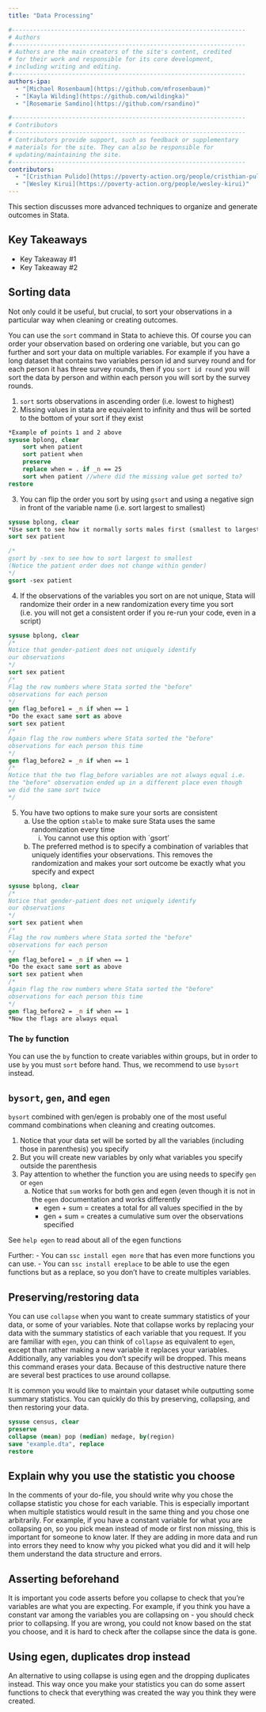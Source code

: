```yaml
---
title: "Data Processing"

#------------------------------------------------------------------
# Authors
#------------------------------------------------------------------
# Authors are the main creators of the site's content, credited
# for their work and responsible for its core development,
# including writing and editing.
#------------------------------------------------------------------
authors-ipa:
  - "[Michael Rosenbaum](https://github.com/mfrosenbaum)"
  - "[Kayla Wilding](https://github.com/wildingka)"
  - "[Rosemarie Sandino](https://github.com/rsandino)"

#------------------------------------------------------------------
# Contributors
#------------------------------------------------------------------
# Contributors provide support, such as feedback or supplementary
# materials for the site. They can also be responsible for
# updating/maintaining the site.
#------------------------------------------------------------------
contributors:
  - "[Cristhian Pulido](https://poverty-action.org/people/cristhian-pulido)"
  - "[Wesley Kirui](https://poverty-action.org/people/wesley-kirui)"
---
```


:::{.custom-summary-block}
This section discusses more advanced techniques to organize and generate outcomes in Stata.
:::

:::{.callout-tip appearance="simple"}
## Key Takeaways
* Key Takeaway #1
* Key Takeaway #2
:::

## Sorting data

Not only could it be useful, but crucial, to sort your observations in a particular way when cleaning or creating outcomes.

You can use the `sort` command in Stata to achieve this. Of course you can order your observation based on ordering one variable, but you can go further and sort your data on multiple variables. For example if you have a long dataset that contains two variables person id and survey round and for each person it has three survey rounds, then if you `sort id round` you will sort the data by person and within each person you will sort by the survey rounds.

1. `sort` sorts observations in ascending order (i.e. lowest to highest)
2. Missing values in stata are equivalent to infinity and thus will be sorted to the bottom of your sort if they exist

```stata
*Example of points 1 and 2 above
sysuse bplong, clear
	sort when patient
	sort patient when
	preserve
	replace when = . if _n == 25
	sort when patient //where did the missing value get sorted to?
restore
```
3. You can flip the order you sort by using `gsort` and using a negative sign in front of the variable name (i.e. sort largest to smallest)

```stata
sysuse bplong, clear
*Use sort to see how it normally sorts males first (smallest to largest)
sort sex patient

/*
gsort by -sex to see how to sort largest to smallest
(Notice the patient order does not change within gender)
*/
gsort -sex patient
```

4. If the observations of the variables you sort on are not unique, Stata will randomize their order in a new randomization every time you sort (i.e. you will not get a consistent order if you re-run your code, even in a script)

```stata
sysuse bplong, clear
/*
Notice that gender-patient does not uniquely identify
our observations
*/
sort sex patient
/*
Flag the row numbers where Stata sorted the "before"
observations for each person
*/
gen flag_before1 = _n if when == 1
*Do the exact same sort as above
sort sex patient
/*
Again flag the row numbers where Stata sorted the "before"
observations for each person this time
*/
gen flag_before2 = _n if when == 1
/*
Notice that the two flag_before variables are not always equal i.e.
the "before" observation ended up in a different place even though
we did the same sort twice
*/
```
5. You have two options to make sure your sorts are consistent
	a. Use the option `stable` to make sure Stata uses the same randomization every time
		i. You cannot use this option with `gsort'
	b. The preferred method is to specify a combination of variables that uniquely identifies your observations. This removes the randomization and makes your sort outcome be exactly what you specify and expect

```stata
sysuse bplong, clear
/*
Notice that gender-patient does not uniquely identify
our observations
*/
sort sex patient when
/*
Flag the row numbers where Stata sorted the "before"
observations for each person
*/
gen flag_before1 = _n if when == 1
*Do the exact same sort as above
sort sex patient when
/*
Again flag the row numbers where Stata sorted the "before"
observations for each person this time
*/
gen flag_before2 = _n if when == 1
*Now the flags are always equal
```

### The `by` function

You can use the `by` function to create variables within groups, but in order to use `by` you must `sort` before hand. Thus, we recommend to use `bysort` instead.

## `bysort`, `gen`, and `egen`

`bysort` combined with gen/egen is probably one of the most useful command combinations when cleaning and creating outcomes.

1. Notice that your data set will be sorted by all the variables (including those in parenthesis) you specify
2. But you will create new variables by only what variables you specify outside the parenthesis
3. Pay attention to whether the function you are using needs to specify `gen` or `egen`
	a. Notice that `sum` works for both gen and egen (even though it is not in the `egen` documentation and works differently
		- egen + sum = creates a total for all values specified in the by
		- gen + sum = creates a cumulative sum over the observations specified

See `help egen` to read about all of the egen functions

Further:
- You can `ssc install egen more` that has even more functions you can use.
- You can `ssc install ereplace` to be able to use the egen functions but as a replace, so you don't have to create multiples variables.

## Preserving/restoring data

You can use `collapse` when you want to create summary statistics of your data, or some of your variables. Note that collapse works by replacing your data with the summary statistics of each variable that you request. If you are familiar with `egen`, you can think of `collapse` as equivalent to `egen`, except than rather making a new variable it replaces your variables. Additionally, any variables you don't specify will be dropped. This means this command erases your data. Because of this destructive nature there are several best practices to use around collapse.

It is common you would like to maintain your dataset while outputting some summary statistics. You can quickly do this by preserving, collapsing, and then restoring your data.

````stata
sysuse census, clear
preserve
collapse (mean) pop (median) medage, by(region)
save "example.dta", replace
restore
````
::: {.callout-note}
## Explain why you use the statistic you choose
In the comments of your do-file, you should write why you chose the collapse statistic you chose for each variable. This is especially important when multiple statistics would result in the same thing and you chose one arbitrarily. For example, if you have a constant variable for what you are collapsing on, so you pick mean instead of mode or first non missing, this is important for someone to know later. If they are adding in more data and run into errors they need to know why you picked what you did and it will help them understand the data structure and errors.
:::

## Asserting beforehand
It is important you code asserts before you collapse to check that you're variables are what you are expecting. For example, if you think you have a constant var among the variables you are collapsing on - you should check prior to collapsing. If you are wrong, you could not know based on the stat you choose, and it is hard to check after the collapse since the data is gone.

::: {.callout-note}
## Using egen, duplicates drop instead
An alternative to using collapse is using egen and the dropping duplicates instead.  This way once you make your statistics you can do some assert functions to check that everything was created the way you think they were created.
:::
